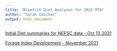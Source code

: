 ```yaml
---
title: "Bluefish Diet Analyses for 2022 RTA"
author: "Sarah Gaichas"
output: html_document
---
```


<!-- ADD LINKS BELOW, note, using the RMD link syntax will open the presentation in the same tab, which is annoying. Use the html with the "_blank" to fix that behavior -->
 

<a href="https://sgaichas.github.io/bluefishdiet/DietSummary.html" target="_blank"> Initial Diet summaries for NEFSC data - Oct 13 2021 </a>

<a href="https://sgaichas.github.io/bluefishdiet/ForageIndex.html" target="_blank"> Forage Index Development - November 2021 </a>